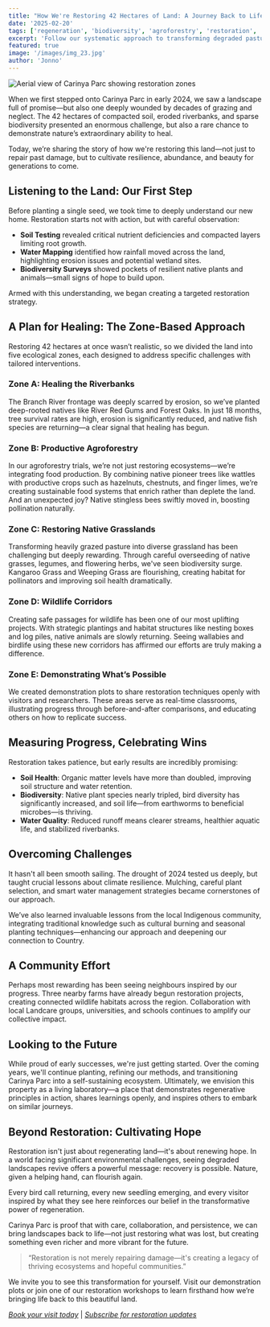 ```yaml
---
title: "How We're Restoring 42 Hectares of Land: A Journey Back to Life"
date: '2025-02-20'
tags: ['regeneration', 'biodiversity', 'agroforestry', 'restoration', 'ecosystem']
excerpt: 'Follow our systematic approach to transforming degraded pasture into a thriving ecosystem through strategic habitat regeneration, agroforestry trials, and riparian restoration.'
featured: true
image: '/images/img_23.jpg'
author: 'Jonno'
---
```



<Image
  src="/images/img_23.jpg"
  alt="Aerial view of Carinya Parc showing restoration zones"
  width={800}
  height={500}
/>

When we first stepped onto Carinya Parc in early 2024, we saw a landscape full of promise—but also one deeply wounded by decades of grazing and neglect. The 42 hectares of compacted soil, eroded riverbanks, and sparse biodiversity presented an enormous challenge, but also a rare chance to demonstrate nature’s extraordinary ability to heal.

Today, we’re sharing the story of how we're restoring this land—not just to repair past damage, but to cultivate resilience, abundance, and beauty for generations to come.

## Listening to the Land: Our First Step

Before planting a single seed, we took time to deeply understand our new home. Restoration starts not with action, but with careful observation:

- **Soil Testing** revealed critical nutrient deficiencies and compacted layers limiting root growth.
- **Water Mapping** identified how rainfall moved across the land, highlighting erosion issues and potential wetland sites.
- **Biodiversity Surveys** showed pockets of resilient native plants and animals—small signs of hope to build upon.

Armed with this understanding, we began creating a targeted restoration strategy.

## A Plan for Healing: The Zone-Based Approach

Restoring 42 hectares at once wasn’t realistic, so we divided the land into five ecological zones, each designed to address specific challenges with tailored interventions.

### Zone A: Healing the Riverbanks

The Branch River frontage was deeply scarred by erosion, so we’ve planted deep-rooted natives like River Red Gums and Forest Oaks. In just 18 months, tree survival rates are high, erosion is significantly reduced, and native fish species are returning—a clear signal that healing has begun.

### Zone B: Productive Agroforestry

In our agroforestry trials, we’re not just restoring ecosystems—we’re integrating food production. By combining native pioneer trees like wattles with productive crops such as hazelnuts, chestnuts, and finger limes, we’re creating sustainable food systems that enrich rather than deplete the land. And an unexpected joy? Native stingless bees swiftly moved in, boosting pollination naturally.

### Zone C: Restoring Native Grasslands

Transforming heavily grazed pasture into diverse grassland has been challenging but deeply rewarding. Through careful overseeding of native grasses, legumes, and flowering herbs, we've seen biodiversity surge. Kangaroo Grass and Weeping Grass are flourishing, creating habitat for pollinators and improving soil health dramatically.

### Zone D: Wildlife Corridors

Creating safe passages for wildlife has been one of our most uplifting projects. With strategic plantings and habitat structures like nesting boxes and log piles, native animals are slowly returning. Seeing wallabies and birdlife using these new corridors has affirmed our efforts are truly making a difference.

### Zone E: Demonstrating What’s Possible

We created demonstration plots to share restoration techniques openly with visitors and researchers. These areas serve as real-time classrooms, illustrating progress through before-and-after comparisons, and educating others on how to replicate success.

## Measuring Progress, Celebrating Wins

Restoration takes patience, but early results are incredibly promising:

- **Soil Health**: Organic matter levels have more than doubled, improving soil structure and water retention.
- **Biodiversity**: Native plant species nearly tripled, bird diversity has significantly increased, and soil life—from earthworms to beneficial microbes—is thriving.
- **Water Quality**: Reduced runoff means clearer streams, healthier aquatic life, and stabilized riverbanks.

## Overcoming Challenges

It hasn't all been smooth sailing. The drought of 2024 tested us deeply, but taught crucial lessons about climate resilience. Mulching, careful plant selection, and smart water management strategies became cornerstones of our approach.

We’ve also learned invaluable lessons from the local Indigenous community, integrating traditional knowledge such as cultural burning and seasonal planting techniques—enhancing our approach and deepening our connection to Country.

## A Community Effort

Perhaps most rewarding has been seeing neighbours inspired by our progress. Three nearby farms have already begun restoration projects, creating connected wildlife habitats across the region. Collaboration with local Landcare groups, universities, and schools continues to amplify our collective impact.

## Looking to the Future

While proud of early successes, we're just getting started. Over the coming years, we'll continue planting, refining our methods, and transitioning Carinya Parc into a self-sustaining ecosystem. Ultimately, we envision this property as a living laboratory—a place that demonstrates regenerative principles in action, shares learnings openly, and inspires others to embark on similar journeys.

## Beyond Restoration: Cultivating Hope

Restoration isn't just about regenerating land—it's about renewing hope. In a world facing significant environmental challenges, seeing degraded landscapes revive offers a powerful message: recovery is possible. Nature, given a helping hand, can flourish again.

Every bird call returning, every new seedling emerging, and every visitor inspired by what they see here reinforces our belief in the transformative power of regeneration.

Carinya Parc is proof that with care, collaboration, and persistence, we can bring landscapes back to life—not just restoring what was lost, but creating something even richer and more vibrant for the future.

> “Restoration is not merely repairing damage—it's creating a legacy of thriving ecosystems and hopeful communities.”

We invite you to see this transformation for yourself. Visit our demonstration plots or join one of our restoration workshops to learn firsthand how we’re bringing life back to this beautiful land.

*[Book your visit today](/our-farm/overview)* | *[Subscribe for restoration updates](/subscribe)*
